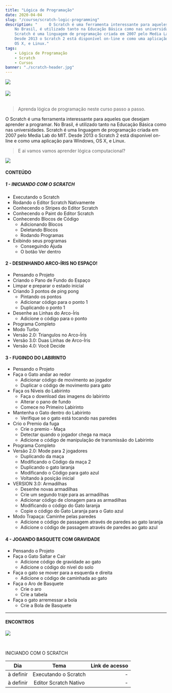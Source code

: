 ```yaml
---
title: "Lógica de Programação"
date: 2020-04-04
slug: "/course/scratch-logic-programming"
description: "     O Scratch é uma ferramenta interessante para aqueles que desejam aprender a programar.
    No Brasil, é utilizado tanto na Educação Básica como nas universidades. 
    Scratch é uma linguagem de programação criada em 2007 pelo Media Lab do MIT.
    Desde 2013 o Scratch 2 está disponível on-line e como uma aplicação para Windows,
    OS X, e Linux."
tags:
    - Lógica de Programação
    - Scratch
    - Cursos
banner: "./scratch-header.jpg"
---
```


![](./scratch-header.jpg)

###### ![](https://img.shields.io/static/v1?label=build&message=passing&color=<COLOR>)

> Aprenda lógica de programação neste curso passo a passo.

O Scratch é uma ferramenta interessante para aqueles que desejam aprender a programar.
No Brasil, é utilizado tanto na Educação Básica como nas universidades. 
Scratch é uma linguagem de programação criada em 2007 pelo Media Lab do MIT.
Desde 2013 o Scratch 2 está disponível on-line e como uma aplicação para Windows,
OS X, e Linux.

> E ai vamos vamos aprender lógica computacional?

![](./book.jpg)

#### CONTEÚDO

##### 1 - INICIANDO COM O SCRATCH

- Executando o Scratch
- Rodando o Editor Scratch Nativamente
- Conhecendo o Stripes do Editor Scratch
- Conhecendo o Paint do Editor Scratch
- Conhecendo Blocos de Código
    - Adicionando Blocos
    - Deletando Blocos
    - Rodando Programas
- Exibindo seus programas
    - Conseguindo Ajuda
    - O botão Ver dentro

#### 2 - DESENHANDO ARCO-ÍRIS NO ESPAÇO!

- Pensando o Projeto
- Criando o Pano de Fundo do Espaço
- Limpar e preparar o estado inicial
- Criando 3 pontos de ping pong
    - Pintando os pontos
    - Adicionar código para o ponto 1
    - Duplicando o ponto 1
 - Desenhe as Linhas do Arco-Íris
    - Adicione o código para o ponto
- Programa Completo
- Modo Turbo
- Versão 2.0: Triangulos no Arco-Íris
- Versão 3.0: Duas Linhas de Arco-Íris
- Versão 4.0: Você Decide

#### 3 - FUGINDO DO LABIRINTO

- Pensando o Projeto
- Faça o Gato andar ao redor
    - Adicionar código de movimento ao jogador
    - Duplicar o código de movimento para gato
- Faça os Níveis do Labirinto
    - Faça o download das imagens do labirinto
    - Alterar o pano de fundo
    - Comece no Primeiro Labirinto
- Mantenha o Gato dentro do Labirinto
    - Verifique se o gato está tocando nas paredes
- Crio o Premio da fuga
    - Crie o premio - Maça
    - Detectar quando o jogador chega na maça
    - Adicione o código de manipulação de transmissão do Labirinto
- Programa Completo
- Versão 2.0: Mode para 2 jogadores
    - Duplicando da maça
    - Modificando o Código da maça 2
    - Duplicando o gato laranja
    - Modificando o Código para gato azul
    - Voltando à posição inicial
- VERSION 3.0: Armadilhas
    - Desenhe novas armadilhas
    - Crie um segundo traje para as armadilhas
    - Adicionar código de clonagem para as armadilhas
    - Modificando o código do Gato laranja
    - Copie o código do Gato Laranja para o Gato azul
- Modo Trapaça: Caminhe pelas paredes
    - Adicione o código de passagem através de paredes ao gato laranja
    - Adicione o código de passagem através de paredes ao gato azul

#### 4 - JOGANDO BASQUETE COM GRAVIDADE

- Pensando o Projeto
- Faça o Gato Saltar e Cair
    - Adicione código de gravidade ao gato
    - Adicione o código do nível do solo
- Faça o gato se mover para a esquerda e direita
    - Adicione o código de caminhada ao gato
- Faça o Aro de Basquete
    - Crie o aro
    - Crie a tabela
- Faça o gato arremessar a bola
    - Crie a Bola de Basquete





<hr />

#### ENCONTROS

![](/assets/img/youtube.jpg)

<br />

INICIANDO COM O SCRATCH

| Dia   |     Tema      |  Link de acesso |
|----------|:-------------:|------:|
| à definir |  Executando o Scratch | - |
| à definir |  Editor Scratch Nativo | - |



